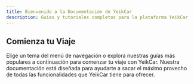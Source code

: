 ```yaml
---
title: Bienvenido a la Documentación de YeikCar
description: Guías y tutoriales completos para la plataforma YeikCar
---
```




## Comienza tu Viaje

Elige un tema del menú de navegación o explora nuestras guías más populares a continuación para comenzar tu viaje con YeikCar. Nuestra documentación está diseñada para ayudarte a sacar el máximo provecho de todas las funcionalidades que YeikCar tiene para ofrecer.
